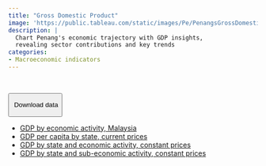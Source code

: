 ```yaml
---
title: "Gross Domestic Product"
image: 'https://public.tableau.com/static/images/Pe/PenangsGrossDomesticProduct/GDPbyeconomicsector/1.png'
description: |
  Chart Penang's economic trajectory with GDP insights, 
  revealing sector contributions and key trends 
categories: 
- Macroeconomic indicators
---
```


```{=html}
<script type='module' src='https://public.tableau.com/javascripts/api/tableau.embedding.3.latest.min.js'></script>
<tableau-viz id='tableau-viz' 
    src='https://public.tableau.com/views/PenangsGrossDomesticProduct/GDPbystate' 
    width='1000' height='850' toolbar='bottom' >
<custom-parameter name=":showShareOptions" value="false"></custom-parameter>
</tableau-viz>
```
</br>

::: {.btn-group role="group"}
<button type="button" class="btn btn-primary dropdown-toggle" data-bs-toggle="dropdown" aria-expanded="false">

<i class="bi bi-download"></i> Download data

</button>

<ul class="dropdown-menu">

<li><a class="dropdown-item" href="https://drive.google.com/uc?export=download&id=12_Ioxhu4WeCa47nbYl3-e0Hs3swbJtke">GDP by economic activity, Malaysia</a></li>

<li><a class="dropdown-item" href="https://docs.google.com/spreadsheets/d/e/2PACX-1vTvlM3MCisvSnlolfyj62IlV8iWrMf6nh7abda3Q3qx2MJxLGE99AF_r1fOUjj1NVK_tRh_TjOHECrA/pub?gid=1372571923&single=true&output=csv">GDP per capita by state, current prices</a></li>

<li><a class="dropdown-item" href="https://docs.google.com/spreadsheets/d/e/2PACX-1vRXHJhFC2sI2nwsjrPY-2DSOU-BkQosKISZVRWwkl-SNi4M9ArBaBkFO-VcRLf4i6fXi5yOQ1b2e2Vd/pub?gid=2038708362&single=true&output=csv">GDP by state and economic activity, constant prices</a></li>

<li><a class="dropdown-item" href="https://docs.google.com/spreadsheets/d/e/2PACX-1vRXHJhFC2sI2nwsjrPY-2DSOU-BkQosKISZVRWwkl-SNi4M9ArBaBkFO-VcRLf4i6fXi5yOQ1b2e2Vd/pub?gid=1439319907&single=true&output=csv">GDP by state and sub-economic activity, constant prices</a></li>

</ul>
:::
